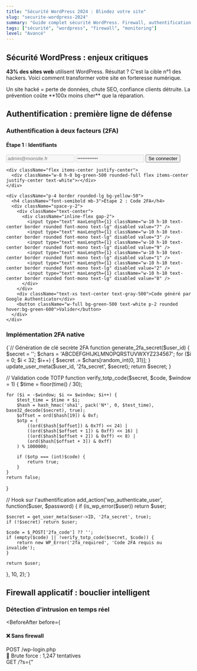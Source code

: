 ```yaml
---
title: "Sécurité WordPress 2024 : Blindez votre site"
slug: "securite-wordpress-2024"
summary: "Guide complet sécurité WordPress. Firewall, authentification 2FA, monitoring et techniques avancées pour un site inviolable."
tags: ["sécurité", "wordpress", "firewall", "monitoring"]
level: "Avancé"
---
```


## Sécurité WordPress : enjeux critiques

**43% des sites web** utilisent WordPress. Résultat ? C'est la cible n°1 des hackers. Voici comment transformer votre site en forteresse numérique.

<div className="grid grid-cols-1 md:grid-cols-3 gap-6 my-8">
  <Metric label="Sites hackés/jour" value={30000} unit="" />
  <Metric label="Coût moyen hack" value={25000} unit="€" />
  <Metric label="Temps de récupération" value={23} unit="j" />
</div>

<Tip type="warning">
Un site hacké = perte de données, chute SEO, confiance clients détruite. La prévention coûte **100x moins cher** que la réparation.
</Tip>

## Authentification : première ligne de défense

### Authentification à deux facteurs (2FA)

<Demo title="Simulation connexion avec 2FA">
  <div className="space-y-4 max-w-md mx-auto">
    <div className="p-4 border rounded-lg">
      <h4 className="font-semibold mb-3">Étape 1 : Identifiants</h4>
      <div className="space-y-2">
        <input type="text" placeholder="admin@monsite.fr" className="w-full p-2 border rounded" disabled />
        <input type="password" placeholder="••••••••••••" className="w-full p-2 border rounded" disabled />
        <button className="w-full bg-blue-500 text-white p-2 rounded hover:bg-blue-600">Se connecter</button>
      </div>
    </div>
    
    <div className="flex items-center justify-center">
      <div className="w-8 h-8 bg-green-500 rounded-full flex items-center justify-center text-white">✓</div>
    </div>
    
    <div className="p-4 border rounded-lg bg-yellow-50">
      <h4 className="font-semibold mb-3">Étape 2 : Code 2FA</h4>
      <div className="space-y-2">
        <div className="text-center">
          <div className="inline-flex gap-2">
            <input type="text" maxLength={1} className="w-10 h-10 text-center border rounded font-mono text-lg" disabled value="7" />
            <input type="text" maxLength={1} className="w-10 h-10 text-center border rounded font-mono text-lg" disabled value="3" />
            <input type="text" maxLength={1} className="w-10 h-10 text-center border rounded font-mono text-lg" disabled value="9" />
            <input type="text" maxLength={1} className="w-10 h-10 text-center border rounded font-mono text-lg" disabled value="1" />
            <input type="text" maxLength={1} className="w-10 h-10 text-center border rounded font-mono text-lg" disabled value="2" />
            <input type="text" maxLength={1} className="w-10 h-10 text-center border rounded font-mono text-lg" disabled value="8" />
          </div>
        </div>
        <div className="text-xs text-center text-gray-500">Code généré par Google Authenticator</div>
        <button className="w-full bg-green-500 text-white p-2 rounded hover:bg-green-600">Valider</button>
      </div>
    </div>
  </div>
</Demo>

### Implémentation 2FA native

<CodeBlock title="2FA sans plugin" language="php">
{`// Génération de clé secrète 2FA
function generate_2fa_secret($user_id) {
    $secret = '';
    $chars = 'ABCDEFGHIJKLMNOPQRSTUVWXYZ234567';
    for ($i = 0; $i < 32; $i++) {
        $secret .= $chars[random_int(0, 31)];
    }
    update_user_meta($user_id, '2fa_secret', $secret);
    return $secret;
}

// Validation code TOTP
function verify_totp_code($secret, $code, $window = 1) {
    $time = floor(time() / 30);
    
    for ($i = -$window; $i <= $window; $i++) {
        $test_time = $time + $i;
        $hash = hash_hmac('sha1', pack('N*', 0, $test_time), base32_decode($secret), true);
        $offset = ord($hash[19]) & 0xf;
        $otp = (
            ((ord($hash[$offset]) & 0x7f) << 24) |
            ((ord($hash[$offset + 1]) & 0xff) << 16) |
            ((ord($hash[$offset + 2]) & 0xff) << 8) |
            (ord($hash[$offset + 3]) & 0xff)
        ) % 1000000;
        
        if ($otp === (int)$code) {
            return true;
        }
    }
    return false;
}

// Hook sur l'authentification
add_action('wp_authenticate_user', function($user, $password) {
    if (is_wp_error($user)) return $user;
    
    $secret = get_user_meta($user->ID, '2fa_secret', true);
    if (!$secret) return $user;
    
    $code = $_POST['2fa_code'] ?? '';
    if (empty($code) || !verify_totp_code($secret, $code)) {
        return new WP_Error('2fa_required', 'Code 2FA requis ou invalide');
    }
    
    return $user;
}, 10, 2);`}
</CodeBlock>

## Firewall applicatif : bouclier intelligent

### Détection d'intrusion en temps réel

<BeforeAfter 
  before={
    <div>
      <h4 className="font-semibold mb-4">❌ Sans firewall</h4>
      <div className="space-y-2 text-sm">
        <div className="p-2 bg-red-50 rounded border-l-4 border-red-400">
          <div className="font-mono">POST /wp-login.php</div>
          <div className="text-red-600">🚨 Brute force : 1,247 tentatives</div>
        </div>
        <div className="p-2 bg-red-50 rounded border-l-4 border-red-400">
          <div className="font-mono">GET /?s={"<script>"}</div>
          <div className="text-red-600">🚨 XSS : Injection script</div>
        </div>
        <div className="p-2 bg-red-50 rounded border-l-4 border-red-400">
          <div className="font-mono">POST /wp-admin/admin-ajax.php</div>
          <div className="text-red-600">🚨 SQL Injection détectée</div>
        </div>
        <div className="mt-2 text-center text-red-600 font-bold">
          Site compromis en 2h37min
        </div>
      </div>
    </div>
  }
  after={
    <div>
      <h4 className="font-semibold mb-4">✅ Avec firewall intelligent</h4>
      <div className="space-y-2 text-sm">
        <div className="p-2 bg-green-50 rounded border-l-4 border-green-400">
          <div className="font-mono">POST /wp-login.php</div>
          <div className="text-green-600">🛡️ IP bloquée après 3 tentatives</div>
        </div>
        <div className="p-2 bg-green-50 rounded border-l-4 border-green-400">
          <div className="font-mono">GET /?s={"<script>"}</div>
          <div className="text-green-600">🛡️ XSS neutralisé automatiquement</div>
        </div>
        <div className="p-2 bg-green-50 rounded border-l-4 border-green-400">
          <div className="font-mono">POST /wp-admin/admin-ajax.php</div>
          <div className="text-green-600">🛡️ SQL Injection bloquée</div>
        </div>
        <div className="mt-2 text-center text-green-600 font-bold">
          0 intrusion réussie en 12 mois
        </div>
      </div>
    </div>
  }
/>

### Firewall personnalisé

<CodeBlock title="Firewall WordPress avancé" language="php">
{`// Firewall applicatif complet
class WPFirewall {
    private $blocked_ips = [];
    private $suspicious_patterns = [
        '/\b(union|select|insert|delete|drop|create|alter)\b/i',
        '/<script[^>]*>.*?<\/script>/is',
        '/\.\.\//i',
        '/proc\/self\/environ/i',
        '/etc\/passwd/i'
    ];
    
    public function __construct() {
        add_action('init', [$this, 'check_request'], 1);
        add_action('wp_login_failed', [$this, 'handle_failed_login']);
    }
    
    public function check_request() {
        $ip = $this->get_real_ip();
        
        // Vérification IP bloquée
        if ($this->is_ip_blocked($ip)) {
            $this->block_request('IP bloquée');
        }
        
        // Analyse des patterns suspects
        $request_data = array_merge($_GET, $_POST, $_SERVER);
        foreach ($request_data as $key => $value) {
            if ($this->contains_malicious_pattern($value)) {
                $this->log_attack($ip, $key, $value);
                $this->block_request('Pattern malveillant détecté');
            }
        }
        
        // Rate limiting
        if ($this->is_rate_limited($ip)) {
            $this->block_request('Trop de requêtes');
        }
    }
    
    private function contains_malicious_pattern($input) {
        foreach ($this->suspicious_patterns as $pattern) {
            if (preg_match($pattern, $input)) {
                return true;
            }
        }
        return false;
    }
    
    private function handle_failed_login($username) {
        $ip = $this->get_real_ip();
        $attempts = get_transient("login_attempts_{$ip}") ?: 0;
        $attempts++;
        
        set_transient("login_attempts_{$ip}", $attempts, HOUR_IN_SECONDS);
        
        // Blocage après 3 tentatives
        if ($attempts >= 3) {
            $this->block_ip($ip, 'Brute force login');
        }
    }
    
    private function block_ip($ip, $reason) {
        $blocked_ips = get_option('firewall_blocked_ips', []);
        $blocked_ips[$ip] = [
            'reason' => $reason,
            'blocked_at' => time(),
            'expires' => time() + (24 * HOUR_IN_SECONDS)
        ];
        update_option('firewall_blocked_ips', $blocked_ips);
        
        // Log dans fichier sécurisé
        error_log("[FIREWALL] IP {$ip} bloquée : {$reason}");
    }
    
    private function block_request($reason) {
        http_response_code(403);
        header('Content-Type: application/json');
        echo json_encode(['error' => 'Access denied', 'reason' => $reason]);
        exit;
    }
    
    private function get_real_ip() {
        $headers = ['HTTP_X_FORWARDED_FOR', 'HTTP_X_REAL_IP', 'HTTP_CLIENT_IP'];
        foreach ($headers as $header) {
            if (!empty($_SERVER[$header])) {
                $ips = explode(',', $_SERVER[$header]);
                return trim($ips[0]);
            }
        }
        return $_SERVER['REMOTE_ADDR'] ?? '';
    }
}

new WPFirewall();`}
</CodeBlock>

## Monitoring et alertes

### Dashboard sécurité en temps réel

<Demo title="Centre de monitoring sécurité">
  <div className="grid grid-cols-1 md:grid-cols-2 gap-6">
    <div className="space-y-4">
      <h4 className="font-semibold">Statut système</h4>
      <div className="space-y-2">
        <div className="flex items-center justify-between p-2 bg-green-50 rounded">
          <div className="flex items-center gap-2">
            <div className="w-3 h-3 bg-green-500 rounded-full"></div>
            <span className="text-sm">Firewall</span>
          </div>
          <span className="text-xs text-green-600">Actif</span>
        </div>
        <div className="flex items-center justify-between p-2 bg-green-50 rounded">
          <div className="flex items-center gap-2">
            <div className="w-3 h-3 bg-green-500 rounded-full"></div>
            <span className="text-sm">SSL/TLS</span>
          </div>
          <span className="text-xs text-green-600">A+ Grade</span>
        </div>
        <div className="flex items-center justify-between p-2 bg-yellow-50 rounded">
          <div className="flex items-center gap-2">
            <div className="w-3 h-3 bg-yellow-500 rounded-full"></div>
            <span className="text-sm">Plugins</span>
          </div>
          <span className="text-xs text-yellow-600">2 MAJ disponibles</span>
        </div>
      </div>
    </div>
    
    <div className="space-y-4">
      <h4 className="font-semibold">Activité suspecte</h4>
      <div className="space-y-2">
        <div className="p-2 bg-red-50 rounded text-sm">
          <div className="font-mono text-xs">192.168.1.100</div>
          <div className="text-red-600">🚨 5 tentatives login échouées</div>
          <div className="text-xs text-gray-500">Il y a 2 min</div>
        </div>
        <div className="p-2 bg-orange-50 rounded text-sm">
          <div className="font-mono text-xs">203.45.67.89</div>
          <div className="text-orange-600">⚠️ Scan de vulnérabilités</div>
          <div className="text-xs text-gray-500">Il y a 15 min</div>
        </div>
      </div>
    </div>
  </div>
  
  <div className="mt-6 grid grid-cols-2 md:grid-cols-4 gap-4">
    <div className="text-center p-3 bg-blue-50 rounded">
      <div className="text-2xl font-bold text-blue-600">247</div>
      <div className="text-xs text-blue-600">Requêtes bloquées</div>
    </div>
    <div className="text-center p-3 bg-green-50 rounded">
      <div className="text-2xl font-bold text-green-600">99.8%</div>
      <div className="text-xs text-green-600">Uptime</div>
    </div>
    <div className="text-center p-3 bg-purple-50 rounded">
      <div className="text-2xl font-bold text-purple-600">12</div>
      <div className="text-xs text-purple-600">IPs bloquées</div>
    </div>
    <div className="text-center p-3 bg-orange-50 rounded">
      <div className="text-2xl font-bold text-orange-600">3</div>
      <div className="text-xs text-orange-600">Alertes actives</div>
    </div>
  </div>
</Demo>

### Système d'alertes intelligent

<CodeBlock title="Monitoring et alertes" language="php">
{`// Système de monitoring complet
class SecurityMonitor {
    private $alert_channels = ['email', 'slack', 'sms'];
    
    public function __construct() {
        add_action('init', [$this, 'check_security_status']);
        add_action('wp_login', [$this, 'log_successful_login'], 10, 2);
        add_action('wp_login_failed', [$this, 'log_failed_login']);
    }
    
    public function check_security_status() {
        $issues = [];
        
        // Vérification version WordPress
        if (!$this->is_wp_updated()) {
            $issues[] = [
                'type' => 'outdated_wp',
                'severity' => 'high',
                'message' => 'WordPress non à jour'
            ];
        }
        
        // Vérification plugins
        $vulnerable_plugins = $this->scan_vulnerable_plugins();
        if (!empty($vulnerable_plugins)) {
            $issues[] = [
                'type' => 'vulnerable_plugins',
                'severity' => 'critical',
                'message' => count($vulnerable_plugins) . ' plugins vulnérables',
                'data' => $vulnerable_plugins
            ];
        }
        
        // Vérification permissions fichiers
        if ($this->check_file_permissions()) {
            $issues[] = [
                'type' => 'file_permissions',
                'severity' => 'medium',
                'message' => 'Permissions fichiers incorrectes'
            ];
        }
        
        // Envoi alertes si nécessaire
        foreach ($issues as $issue) {
            $this->send_alert($issue);
        }
    }
    
    private function scan_vulnerable_plugins() {
        $vulnerable = [];
        $plugins = get_plugins();
        
        foreach ($plugins as $plugin_file => $plugin_data) {
            // API de vérification vulnérabilités
            $vulnerability_check = wp_remote_get(
                "https://api.wpvulndb.com/v3/plugins/" . dirname($plugin_file),
                ['headers' => ['Authorization' => 'Token ' . WPVULNDB_API_KEY]]
            );
            
            if (!is_wp_error($vulnerability_check)) {
                $body = json_decode(wp_remote_retrieve_body($vulnerability_check), true);
                if (!empty($body['vulnerabilities'])) {
                    $vulnerable[] = [
                        'name' => $plugin_data['Name'],
                        'version' => $plugin_data['Version'],
                        'vulnerabilities' => count($body['vulnerabilities'])
                    ];
                }
            }
        }
        
        return $vulnerable;
    }
    
    private function send_alert($issue) {
        $message = $this->format_alert_message($issue);
        
        // Email admin
        wp_mail(
            get_option('admin_email'),
            '[SÉCURITÉ] ' . $issue['message'],
            $message,
            ['Content-Type: text/html; charset=UTF-8']
        );
        
        // Slack si configuré
        if (defined('SLACK_WEBHOOK_URL')) {
            wp_remote_post(SLACK_WEBHOOK_URL, [
                'body' => json_encode([
                    'text' => "🚨 Alerte sécurité : " . $issue['message'],
                    'color' => $this->get_severity_color($issue['severity'])
                ])
            ]);
        }
        
        // Log dans base
        $this->log_security_event($issue);
    }
    
    private function format_alert_message($issue) {
        $template = '
        <h2>🚨 Alerte Sécurité WordPress</h2>
        <p><strong>Site :</strong> ' . get_site_url() . '</p>
        <p><strong>Problème :</strong> ' . $issue['message'] . '</p>
        <p><strong>Gravité :</strong> ' . strtoupper($issue['severity']) . '</p>
        <p><strong>Date :</strong> ' . current_time('Y-m-d H:i:s') . '</p>
        
        <h3>Action recommandée :</h3>
        <p>' . $this->get_recommendation($issue['type']) . '</p>
        
        <hr>
        <p><small>Monitoring automatique - Ne pas répondre à cet email</small></p>
        ';
        
        return $template;
    }
    
    public function log_successful_login($user_login, $user) {
        $this->log_event('login_success', [
            'user' => $user_login,
            'ip' => $this->get_client_ip(),
            'user_agent' => $_SERVER['HTTP_USER_AGENT'] ?? ''
        ]);
    }
    
    private function log_event($type, $data) {
        global $wpdb;
        $wpdb->insert(
            $wpdb->prefix . 'security_logs',
            [
                'event_type' => $type,
                'event_data' => json_encode($data),
                'ip_address' => $this->get_client_ip(),
                'created_at' => current_time('mysql')
            ]
        );
    }
}

new SecurityMonitor();`}
</CodeBlock>

## Sauvegardes sécurisées

### Stratégie 3-2-1

<Schema 
  title="Règle 3-2-1 des sauvegardes"
  steps={["3 copies", "2 supports différents", "1 hors site"]}
/>

<CodeBlock title="Sauvegarde automatisée sécurisée" language="php">
{`// Système de sauvegarde chiffré
class SecureBackup {
    private $encryption_key;
    private $backup_destinations = ['local', 's3', 'google_drive'];
    
    public function __construct() {
        $this->encryption_key = get_option('backup_encryption_key') ?: $this->generate_key();
        add_action('wp_scheduled_backup', [$this, 'create_secure_backup']);
    }
    
    public function create_secure_backup() {
        $backup_data = [
            'database' => $this->export_database(),
            'files' => $this->compress_files(),
            'metadata' => [
                'site_url' => get_site_url(),
                'wp_version' => get_bloginfo('version'),
                'created_at' => time()
            ]
        ];
        
        // Chiffrement AES-256
        $encrypted_backup = $this->encrypt_data(json_encode($backup_data));
        
        // Stockage multi-destination
        foreach ($this->backup_destinations as $destination) {
            $this->store_backup($encrypted_backup, $destination);
        }
        
        // Nettoyage anciennes sauvegardes (garde 30 jours)
        $this->cleanup_old_backups();
    }
    
    private function encrypt_data($data) {
        $iv = openssl_random_pseudo_bytes(16);
        $encrypted = openssl_encrypt($data, 'AES-256-CBC', $this->encryption_key, 0, $iv);
        return base64_encode($iv . $encrypted);
    }
    
    private function export_database() {
        global $wpdb;
        $tables = $wpdb->get_results('SHOW TABLES', ARRAY_N);
        $sql_dump = '';
        
        foreach ($tables as $table) {
            $table_name = $table[0];
            $sql_dump .= "DROP TABLE IF EXISTS \`{$table_name}\`;\n";
            
            // Structure table
            $create_table = $wpdb->get_row("SHOW CREATE TABLE \`{$table_name}\`", ARRAY_N);
            $sql_dump .= $create_table[1] . ";\n\n";
            
            // Données table
            $rows = $wpdb->get_results("SELECT * FROM \`{$table_name}\`", ARRAY_A);
            foreach ($rows as $row) {
                $values = array_map([$wpdb, 'prepare'], array_values($row));
                $sql_dump .= "INSERT INTO \`{$table_name}\` VALUES (" . implode(', ', $values) . ");\n";
            }
            $sql_dump .= "\n";
        }
        
        return gzcompress($sql_dump);
    }
    
    private function store_backup($backup, $destination) {
        $filename = 'backup_' . date('Y-m-d_H-i-s') . '.enc';
        
        switch ($destination) {
            case 'local':
                $backup_dir = WP_CONTENT_DIR . '/backups/';
                if (!file_exists($backup_dir)) {
                    wp_mkdir_p($backup_dir);
                }
                file_put_contents($backup_dir . $filename, $backup);
                break;
                
            case 's3':
                // Upload vers AWS S3
                $this->upload_to_s3($backup, $filename);
                break;
                
            case 'google_drive':
                // Upload vers Google Drive
                $this->upload_to_google_drive($backup, $filename);
                break;
        }
    }
}

// Planification automatique
if (!wp_next_scheduled('wp_scheduled_backup')) {
    wp_schedule_event(time(), 'daily', 'wp_scheduled_backup');
}

new SecureBackup();`}
</CodeBlock>

## Checklist sécurité WordPress

### Niveau Base (Obligatoire)
- [ ] **Mises à jour** : WordPress, plugins, thèmes automatiques
- [ ] **Authentification forte** : Mots de passe complexes + 2FA
- [ ] **SSL/TLS** : Certificat valide + redirections HTTPS
- [ ] **Sauvegardes** : Automatiques + testées + hors site
- [ ] **Permissions fichiers** : 644 fichiers, 755 dossiers

### Niveau Avancé (Recommandé)
- [ ] **Firewall applicatif** : Détection intrusion temps réel
- [ ] **Monitoring** : Logs sécurité + alertes automatiques
- [ ] **Hardening** : wp-config sécurisé + constantes sécurité
- [ ] **Scan vulnérabilités** : Plugins + thèmes + core
- [ ] **Rate limiting** : Protection brute force avancée

### Niveau Expert (Sites critiques)
- [ ] **WAF externe** : Cloudflare, Sucuri ou équivalent
- [ ] **Isolation** : Containers, chroot ou VM dédiée
- [ ] **Audit code** : Scan statique + dynamique
- [ ] **Incident response** : Plan de réponse + contacts
- [ ] **Conformité** : RGPD, ISO 27001 si applicable

<Tip type="tip">
La sécurité WordPress n'est **jamais acquise**. C'est un processus continu qui demande veille, mise à jour et adaptation aux nouvelles menaces.
</Tip>

Un site WordPress sécurisé = **tranquillité d'esprit** + **confiance clients** + **business protégé**. L'investissement en vaut largement la chandelle !
